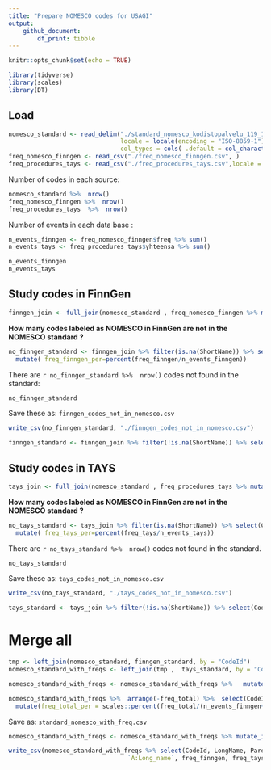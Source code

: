 ```yaml
---
title: "Prepare NOMESCO codes for USAGI"
output: 
    github_document:
        df_print: tibble
---
```


```r
knitr::opts_chunk$set(echo = TRUE)

library(tidyverse)
library(scales)
library(DT)
```

## Load

```r
nomesco_standard <- read_delim("./standard_nomesco_kodistopalvelu_119_1510562053330.txt", delim = ";",
                               locale = locale(encoding = "ISO-8859-1"), 
                               col_types = cols( .default = col_character() ))
freq_nomesco_finngen <- read_csv("./freq_nomesco_finngen.csv", )
freq_procedures_tays <- read_csv("./freq_procedures_tays.csv",locale = locale(encoding = "ISO-8859-1"))
```


Number of codes in each source: 
```r
nomesco_standard %>%  nrow()
freq_nomesco_finngen %>%  nrow()
freq_procedures_tays  %>%  nrow()
```
Number of events in each data base :
```r
n_events_finngen <- freq_nomesco_finngen$freq %>% sum()
n_events_tays <- freq_procedures_tays$yhteensa %>% sum()

n_events_finngen
n_events_tays
```


## Study codes in FinnGen

```r
finngen_join <- full_join(nomesco_standard , freq_nomesco_finngen %>% mutate(CodeId=CODE1) %>%  rename(freq_finngen=freq), by = "CodeId")
```

**How many codes labeled as NOMESCO in FinnGen are not in the NOMESCO standard ?**
```r
no_finngen_standard <- finngen_join %>% filter(is.na(ShortName)) %>% select(CodeId, ShortName, CODE1, freq_finngen) %>%
  mutate( freq_finngen_per=percent(freq_finngen/n_events_finngen))
```

There are `r no_finngen_standard %>%  nrow()` codes not found in the standard:

```r
no_finngen_standard 
```

Save these as: `finngen_codes_not_in_nomesco.csv`
```r
write_csv(no_finngen_standard, "./finngen_codes_not_in_nomesco.csv")
```


```r
finngen_standard <- finngen_join %>% filter(!is.na(ShortName)) %>% select(CodeId, freq_finngen)
```



## Study codes in TAYS

```r
tays_join <- full_join(nomesco_standard , freq_procedures_tays %>% mutate(CodeId=TOIMENPIDE) %>%  rename(freq_tays=yhteensa), by = "CodeId")
```

**How many codes labeled as NOMESCO in FinnGen are not in the NOMESCO standard ?**
```r
no_tays_standard <- tays_join %>% filter(is.na(ShortName)) %>% select(CodeId, ShortName, TOIMENPIDE, freq_tays) %>%
  mutate( freq_tays_per=percent(freq_tays/n_events_tays))
```

There are `r no_tays_standard %>%  nrow()` codes not found in the standard.

```r
no_tays_standard 
```

Save these as: `tays_codes_not_in_nomesco.csv`
```r
write_csv(no_tays_standard, "./tays_codes_not_in_nomesco.csv")
```


```r
tays_standard <- tays_join %>% filter(!is.na(ShortName)) %>% select(CodeId, freq_tays)
```


# Merge all 

```r
tmp <- left_join(nomesco_standard, finngen_standard, by = "CodeId")
nomesco_standard_with_freqs <- left_join(tmp ,  tays_standard, by = "CodeId")
```


```r
nomesco_standard_with_freqs <- nomesco_standard_with_freqs %>%   mutate(freq_total = (freq_finngen+freq_tays))

nomesco_standard_with_freqs %>%  arrange(-freq_total) %>%  select(CodeId,  freq_finngen, freq_tays, freq_total) %>% 
  mutate(freq_total_per = scales::percent(freq_total/(n_events_finngen+n_events_tays))) 

```

Save as: `standard_nomesco_with_freq.csv`

```r
nomesco_standard_with_freqs <- nomesco_standard_with_freqs %>% mutate_if(is.numeric, ~if_else(is.na(.), rep(0, length(.)), .)) 

write_csv(nomesco_standard_with_freqs %>% select(CodeId, LongName, ParentId, HierarchyLevel, BeginningDate, ExpiringDate, LastModifiedDate,
                                 `A:Long_name`, freq_finngen, freq_tays, freq_total), "./standard_nomesco_with_freq.csv")
```



